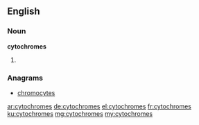 ==English==

===Noun===
'''cytochromes'''

# {{plural of|cytochrome}}

===Anagrams===
* [[chromocytes#English|chromocytes]]

[[ar:cytochromes]]
[[de:cytochromes]]
[[el:cytochromes]]
[[fr:cytochromes]]
[[ku:cytochromes]]
[[mg:cytochromes]]
[[my:cytochromes]]